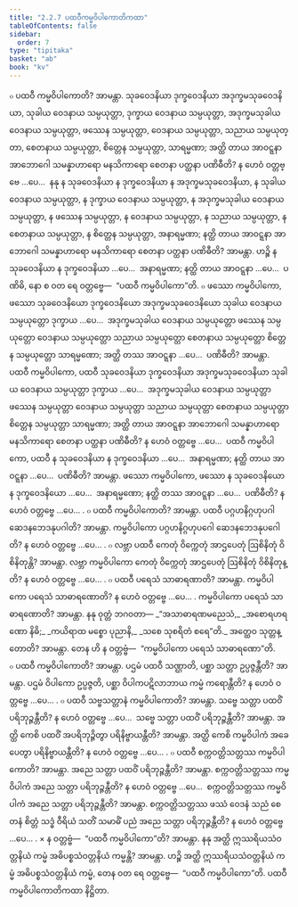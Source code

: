 ```yaml
---
title: "2.2.7 ပထဝီကမ္မဝိပါကောတိကထာ"
tableOfContents: false
sidebar:
  order: 7
type: "tipitaka"
basket: "ab"
book: "kv"
---
```



<DynamicBreadcrumb />

<Division number="492" book="kv" e="ch" v="32" p="262">

<Paragraph number="1676" book="kv">
๐ ပထဝီ ကမ္မဝိပါကောတိ? အာမန္တာ. သုခဝေဒနိယာ ဒုက္ခဝေဒနိယာ အဒုက္ခမသုခဝေဒနိယာ, သုခါယ ဝေဒနာယ သမ္ပယုတ္တာ, ဒုက္ခာယ ဝေဒနာယ သမ္ပယုတ္တာ, အဒုက္ခမသုခါယ ဝေဒနာယ သမ္ပယုတ္တာ, ဖဿေန သမ္ပယုတ္တာ, ဝေဒနာယ သမ္ပယုတ္တာ, သညာယ သမ္ပယုတ္တာ, စေတနာယ သမ္ပယုတ္တာ, စိတ္တေန သမ္ပယုတ္တာ, သာရမ္မဏာ; အတ္ထိ တာယ အာဝဋ္ဋနာ အာဘောဂေါ သမန္နာဟာရော မနသိကာရော စေတနာ ပတ္ထနာ ပဏိဓီတိ? န ဟေဝံ ဝတ္တဗ္ဗေ …ပေ…  နနု န သုခဝေဒနိယာ န ဒုက္ခဝေဒနိယာ န အဒုက္ခမသုခဝေဒနိယာ, န သုခါယ ဝေဒနာယ သမ္ပယုတ္တာ, န ဒုက္ခာယ ဝေဒနာယ သမ္ပယုတ္တာ, န အဒုက္ခမသုခါယ ဝေဒနာယ သမ္ပယုတ္တာ, န ဖဿေန သမ္ပယုတ္တာ, န ဝေဒနာယ သမ္ပယုတ္တာ, န သညာယ သမ္ပယုတ္တာ, န စေတနာယ သမ္ပယုတ္တာ, န စိတ္တေန သမ္ပယုတ္တာ, အနာရမ္မဏာ; နတ္ထိ တာယ အာဝဋ္ဋနာ အာဘောဂေါ သမန္နာဟာရော မနသိကာရော စေတနာ ပတ္ထနာ ပဏိဓီတိ? အာမန္တာ. ဟဉ္စိ န သုခဝေဒနိယာ န ဒုက္ခဝေဒနိယာ …ပေ…  အနာရမ္မဏာ; နတ္ထိ တာယ အာဝဋ္ဋနာ …ပေ…  ပဏိဓိ, နော စ ဝတ ရေ ဝတ္တဗ္ဗေ—  “ပထဝီ ကမ္မဝိပါကော”တိ.
</Paragraph>

<Paragraph number="1677" book="kv">
๐ ဖဿော ကမ္မဝိပါကော, ဖဿော သုခဝေဒနိယော ဒုက္ခဝေဒနိယော အဒုက္ခမသုခဝေဒနိယော သုခါယ ဝေဒနာယ သမ္ပယုတ္တော ဒုက္ခာယ …ပေ…  အဒုက္ခမသုခါယ ဝေဒနာယ သမ္ပယုတ္တော ဖဿေန သမ္ပယုတ္တော ဝေဒနာယ သမ္ပယုတ္တော သညာယ သမ္ပယုတ္တော စေတနာယ သမ္ပယုတ္တော စိတ္တေန သမ္ပယုတ္တော သာရမ္မဏော; အတ္ထိ တဿ အာဝဋ္ဋနာ …ပေ…  ပဏိဓီတိ? အာမန္တာ. ပထဝီ ကမ္မဝိပါကော, ပထဝီ သုခဝေဒနိယာ ဒုက္ခဝေဒနိယာ အဒုက္ခမသုခဝေဒနိယာ သုခါယ ဝေဒနာယ သမ္ပယုတ္တာ ဒုက္ခာယ …ပေ…  အဒုက္ခမသုခါယ ဝေဒနာယ သမ္ပယုတ္တာ ဖဿေန သမ္ပယုတ္တာ ဝေဒနာယ သမ္ပယုတ္တာ သညာယ သမ္ပယုတ္တာ စေတနာယ သမ္ပယုတ္တာ စိတ္တေန သမ္ပယုတ္တာ သာရမ္မဏာ; အတ္ထိ တာယ အာဝဋ္ဋနာ အာဘောဂေါ သမန္နာဟာရော မနသိကာရော စေတနာ ပတ္ထနာ ပဏိဓီတိ? န ဟေဝံ ဝတ္တဗ္ဗေ …ပေ…  ပထဝီ ကမ္မဝိပါကော, ပထဝီ န သုခဝေဒနိယာ န ဒုက္ခဝေဒနိယာ …ပေ…  အနာရမ္မဏာ; နတ္ထိ တာယ အာဝဋ္ဋနာ …ပေ…  ပဏိဓီတိ? အာမန္တာ. ဖဿော ကမ္မဝိပါကော, ဖဿော န သုခဝေဒနိယော န ဒုက္ခဝေဒနိယော …ပေ…  အနာရမ္မဏော; နတ္ထိ တဿ အာဝဋ္ဋနာ …ပေ…  ပဏိဓီတိ? န ဟေဝံ ဝတ္တဗ္ဗေ …ပေ… .
</Paragraph>

<Paragraph number="1678" book="kv">
๐ ပထဝီ ကမ္မဝိပါကောတိ? အာမန္တာ. ပထဝီ ပဂ္ဂဟနိဂ္ဂဟုပဂါ ဆေဒနဘေဒနုပဂါတိ? အာမန္တာ. ကမ္မဝိပါကော ပဂ္ဂဟနိဂ္ဂဟုပဂေါ ဆေဒနဘေဒနုပဂေါတိ? န ဟေဝံ ဝတ္တဗ္ဗေ …ပေ… .
</Paragraph>

<Paragraph number="1679" book="kv">
๐ လဗ္ဘာ ပထဝီ ကေတုံ ဝိက္ကေတုံ အာဌပေတုံ ဩစိနိတုံ ဝိစိနိတုန္တိ? အာမန္တာ. လဗ္ဘာ ကမ္မဝိပါကော ကေတုံ ဝိက္ကေတုံ အာဌပေတုံ ဩစိနိတုံ ဝိစိနိတုန္တိ? န ဟေဝံ ဝတ္တဗ္ဗေ …ပေ… .
</Paragraph>

</Division>
<Division number="493" book="kv" e="ch" v="32" p="263">

<Paragraph number="1680" book="kv">
๐ ပထဝီ ပရေသံ သာဓာရဏာတိ? အာမန္တာ. ကမ္မဝိပါကော ပရေသံ သာဓာရဏောတိ? န ဟေဝံ ဝတ္တဗ္ဗေ …ပေ… .
</Paragraph>

<Paragraph number="1681" book="kv">
ကမ္မဝိပါကော ပရေသံ သာဓာရဏောတိ? အာမန္တာ. နနု ဝုတ္တံ ဘဂဝတာ—
</Paragraph>

<Paragraph number="1682" type="verses" book="kv">
_“အသာဓာရဏမညေသံ,_  
_အစောရဟရဏော နိဓိ;_  
_ကယိရာထ မစ္စော ပုညာနိ,_  
_သစေ သုစရိတံ စရေ”တိ._  

</Paragraph>

<Paragraph number="1683" book="kv">
အတ္ထေဝ သုတ္တန္တောတိ? အာမန္တာ. တေန ဟိ န ဝတ္တဗ္ဗံ—  “ကမ္မဝိပါကော ပရေသံ သာဓာရဏော”တိ.
</Paragraph>

<Paragraph number="1684" book="kv">
๐ ပထဝီ ကမ္မဝိပါကောတိ? အာမန္တာ. ပဌမံ ပထဝီ သဏ္ဌာတိ, ပစ္ဆာ သတ္တာ ဥပ္ပဇ္ဇန္တီတိ? အာမန္တာ. ပဌမံ ဝိပါကော ဥပ္ပဇ္ဇတိ, ပစ္ဆာ ဝိပါကပဋိလာဘာယ ကမ္မံ ကရောန္တီတိ? န ဟေဝံ ဝတ္တဗ္ဗေ …ပေ… .
</Paragraph>

<Paragraph number="1685" book="kv">
๐ ပထဝီ သဗ္ဗသတ္တာနံ ကမ္မဝိပါကောတိ? အာမန္တာ. သဗ္ဗေ သတ္တာ ပထဝိံ ပရိဘုဉ္ဇန္တီတိ? န ဟေဝံ ဝတ္တဗ္ဗေ …ပေ…  သဗ္ဗေ သတ္တာ ပထဝိံ ပရိဘုဉ္ဇန္တီတိ? အာမန္တာ. အတ္ထိ ကေစိ ပထဝိံ အပရိဘုဉ္ဇိတွာ ပရိနိဗ္ဗာယန္တီတိ? အာမန္တာ. အတ္ထိ ကေစိ ကမ္မဝိပါကံ အခေပေတွာ ပရိနိဗ္ဗာယန္တီတိ? န ဟေဝံ ဝတ္တဗ္ဗေ …ပေ… .
</Paragraph>

<Paragraph number="1686" book="kv">
๐ ပထဝီ စက္ကဝတ္တိသတ္တဿ ကမ္မဝိပါကောတိ? အာမန္တာ. အညေ သတ္တာ ပထဝိံ ပရိဘုဉ္ဇန္တီတိ? အာမန္တာ. စက္ကဝတ္တိသတ္တဿ ကမ္မဝိပါကံ အညေ သတ္တာ ပရိဘုဉ္ဇန္တီတိ? န ဟေဝံ ဝတ္တဗ္ဗေ …ပေ…  စက္ကဝတ္တိသတ္တဿ ကမ္မဝိပါကံ အညေ သတ္တာ ပရိဘုဉ္ဇန္တီတိ? အာမန္တာ. စက္ကဝတ္တိသတ္တဿ ဖဿံ ဝေဒနံ သညံ စေတနံ စိတ္တံ သဒ္ဓံ ဝီရိယံ သတိံ သမာဓိံ ပညံ အညေ သတ္တာ ပရိဘုဉ္ဇန္တီတိ? န ဟေဝံ ဝတ္တဗ္ဗေ …ပေ… .
</Paragraph>

</Division>
<Division number="494" book="kv" e="ch" v="32" p="264">

<Paragraph number="1687" book="kv">
× န ဝတ္တဗ္ဗံ—  “ပထဝီ ကမ္မဝိပါကော”တိ? အာမန္တာ. နနု အတ္ထိ ဣဿရိယသံဝတ္တနိယံ ကမ္မံ အဓိပစ္စသံဝတ္တနိယံ ကမ္မန္တိ? အာမန္တာ. ဟဉ္စိ အတ္ထိ ဣဿရိယသံဝတ္တနိယံ ကမ္မံ အဓိပစ္စသံဝတ္တနိယံ ကမ္မံ, တေန ဝတ ရေ ဝတ္တဗ္ဗေ—  “ပထဝီ ကမ္မဝိပါကော”တိ.

</Paragraph>
</Division>

<Paragraph number="1688" type="center" book="kv">
ပထဝီ ကမ္မဝိပါကောတိကထာ နိဋ္ဌိတာ.
</Paragraph>